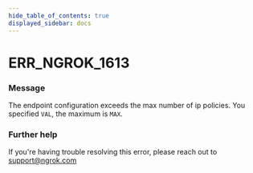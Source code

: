 ```yaml
---
hide_table_of_contents: true
displayed_sidebar: docs
---
```



# ERR_NGROK_1613

### Message

The endpoint configuration exceeds the max number of ip policies. You specified `VAL`, the maximum is `MAX`.

<ErrorDetails error="err_ngrok_1613" />

### Further help

If you're having trouble resolving this error, please reach out to [support@ngrok.com](mailto:support@ngrok.com?subject=Help%20with%20ERR_NGROK_1613)
